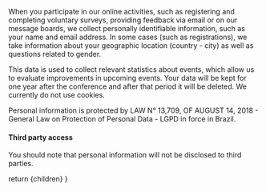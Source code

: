 
<Heading label="Privacy Policy" color="red" bubble />

When you participate in our online activities, such as registering and completing voluntary surveys, providing feedback via email or on our message boards, we collect personally identifiable information, such as your name and email address. In some cases (such as registrations), we take information about your geographic location (country - city) as well as questions related to gender.

This data is used to collect relevant statistics about events, which allow us to evaluate improvements in upcoming events. Your data will be kept for one year after the conference and after that period it will be deleted. We currently do not use cookies.

Personal information is protected by LAW N° 13,709, OF AUGUST 14, 2018 - General Law on Protection of Personal Data - LGPD in force in Brazil.

#### Third party access
You should note that personal information will not be disclosed to third parties.

  return <MdxLayout>{children}</MdxLayout>
}